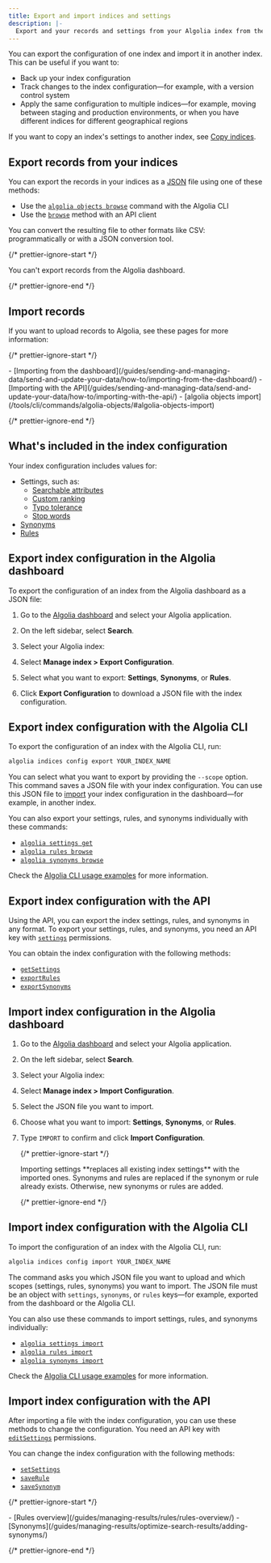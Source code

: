 ```yaml
---
title: Export and import indices and settings
description: |-
  Export and your records and settings from your Algolia index from the dashboard or the API.
---
```


You can export the configuration of one index and import it in another index.
This can be useful if you want to:

- Back up your index configuration
- Track changes to the index configuration—for example, with a version control system
- Apply the same configuration to multiple indices—for example, moving between staging and production environments,
  or when you have different indices for different geographical regions

If you want to copy an index's settings to another index, see [Copy indices](/guides/sending-and-managing-data/manage-indices-and-apps/manage-indices/how-to/copy-indices/).

## Export records from your indices

You can export the records in your indices as a [JSON](https://wikipedia.org/wiki/JSON) file using one of these methods:

- Use the [`algolia objects browse`](/tools/cli/commands/algolia-objects/#algolia-objects-browse) command with the Algolia CLI
- Use the [`browse`](/api-reference/api-methods/browse/) method with an API client

You can convert the resulting file to other formats like CSV: programmatically or with a JSON conversion tool.

{/* prettier-ignore-start */}

<Note>
  You can't export records from the Algolia dashboard.
</Note>

{/* prettier-ignore-end */}

## Import records

If you want to upload records to Algolia, see these pages for more information:

{/* prettier-ignore-start */}

<Info>
  - [Importing from the dashboard](/guides/sending-and-managing-data/send-and-update-your-data/how-to/importing-from-the-dashboard/)
  - [Importing with the API](/guides/sending-and-managing-data/send-and-update-your-data/how-to/importing-with-the-api/)
  - [algolia objects import](/tools/cli/commands/algolia-objects/#algolia-objects-import)
</Info>

{/* prettier-ignore-end */}

## What's included in the index configuration

Your index configuration includes values for:

- Settings, such as:
  - [Searchable attributes](/guides/managing-results/must-do/searchable-attributes/)
  - [Custom ranking](/guides/managing-results/must-do/custom-ranking/)
  - [Typo tolerance](/guides/managing-results/optimize-search-results/typo-tolerance/in-depth/configuring-typo-tolerance/)
  - [Stop words](/guides/managing-results/optimize-search-results/handling-natural-languages-nlp/how-to/customize-stop-words/)
- [Synonyms](/guides/managing-results/optimize-search-results/adding-synonyms/)
- [Rules](/guides/managing-results/rules/rules-overview/)

## Export index configuration in the Algolia dashboard

To export the configuration of an index from the Algolia dashboard as a JSON file:

1. Go to the [Algolia dashboard](https://dashboard.algolia.com/explorer/browse) and select your Algolia application.

1. On the left sidebar, select **Search**.

1. Select your Algolia index:

1. Select **Manage index > Export Configuration**.

1. Select what you want to export: **Settings**, **Synonyms**, or **Rules**.

1. Click **Export Configuration** to download a JSON file with the index configuration.

## Export index configuration with the Algolia CLI

To export the configuration of an index with the Algolia CLI, run:

```sh sh
algolia indices config export YOUR_INDEX_NAME
```

You can select what you want to export by providing the `--scope` option.
This command saves a JSON file with your index configuration.
You can use this JSON file to [import](#import-index-configuration-in-the-algolia-dashboard)
your index configuration in the dashboard—for example, in another index.

You can also export your settings, rules, and synonyms individually with these commands:

- [`algolia settings get`](/tools/cli/commands/algolia-settings/#algolia-settings-get)
- [`algolia rules browse`](/tools/cli/commands/algolia-rules/#algolia-rules-browse)
- [`algolia synonyms browse`](/tools/cli/commands/algolia-synonyms/#algolia-synonyms-browse)

Check the [Algolia CLI usage examples](/tools/cli/examples/recipes/#export-to-files) for more information.

## Export index configuration with the API

Using the API, you can export the index settings, rules, and synonyms in any format.
To export your settings, rules, and synonyms, you need an API key with [`settings`](/guides/security/api-keys/#access-control-list-acl) permissions.

You can obtain the index configuration with the following methods:

- [`getSettings`](/api-reference/api-methods/get-settings/)
- [`exportRules`](/api-reference/api-methods/export-rules/)
- [`exportSynonyms`](/api-reference/api-methods/export-synonyms/)

## Import index configuration in the Algolia dashboard

1. Go to the [Algolia dashboard](https://dashboard.algolia.com/explorer/browse) and select your Algolia application.

1. On the left sidebar, select **Search**.

1. Select your Algolia index:

1. Select **Manage index > Import Configuration**.

1. Select the JSON file you want to import.

1. Choose what you want to import: **Settings**, **Synonyms**, or **Rules**.

1. Type `IMPORT` to confirm and click **Import Configuration**.

   {/* prettier-ignore-start */}

   <Warning>
     Importing settings **replaces all existing index settings** with the
     imported ones. Synonyms and rules are replaced if the synonym or rule
     already exists. Otherwise, new synonyms or rules are added.
   </Warning>

   {/* prettier-ignore-end */}

## Import index configuration with the Algolia CLI

To import the configuration of an index with the Algolia CLI, run:

```sh sh
algolia indices config import YOUR_INDEX_NAME
```

The command asks you which JSON file you want to upload and which scopes (settings, rules, synonyms)
you want to import. The JSON file must be an object with `settings`, `synonyms`, or `rules` keys—for example,
exported from the dashboard or the Algolia CLI.

You can also use these commands to import settings, rules, and synonyms individually:

- [`algolia settings import`](/tools/cli/commands/algolia-settings/#algolia-settings-import)
- [`algolia rules import`](/tools/cli/commands/algolia-rules/#algolia-rules-import)
- [`algolia synonyms import`](/tools/cli/commands/algolia-synonyms/#algolia-synonyms-import)

Check the [Algolia CLI usage examples](/tools/cli/examples/recipes/#import-from-files-or-standard-input) for more information.

## Import index configuration with the API

After importing a file with the index configuration,
you can use these methods to change the configuration.
You need an API key with [`editSettings`](/guides/security/api-keys/#access-control-list-acl) permissions.

You can change the index configuration with the following methods:

- [`setSettings`](/api-reference/api-methods/set-settings/)
- [`saveRule`](/api-reference/api-methods/save-rule/)
- [`saveSynonym`](/api-reference/api-methods/save-synonym/)

{/* prettier-ignore-start */}

<Info>
  - [Rules overview](/guides/managing-results/rules/rules-overview/)
  - [Synonyms](/guides/managing-results/optimize-search-results/adding-synonyms/)
</Info>

{/* prettier-ignore-end */}

